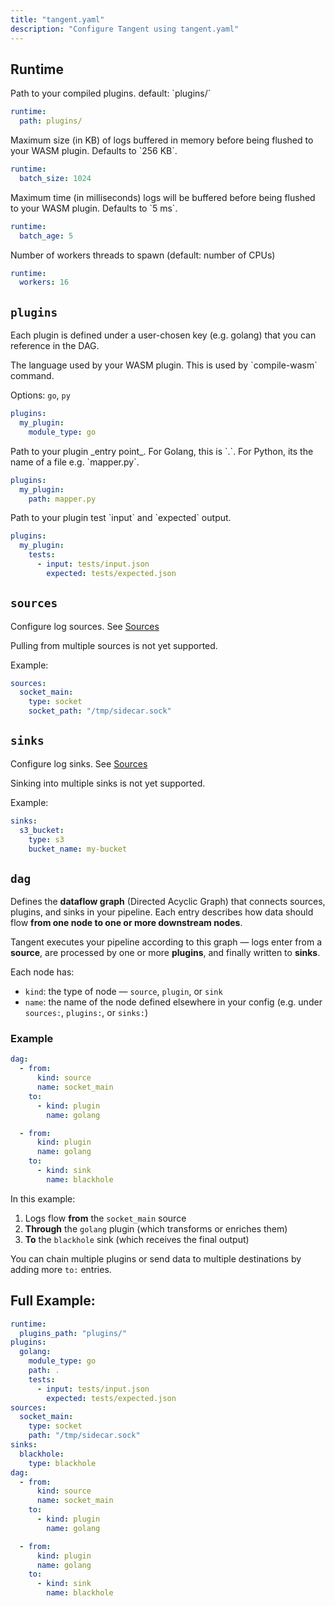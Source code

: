```yaml
---
title: "tangent.yaml"
description: "Configure Tangent using tangent.yaml"
---
```


## Runtime
<ParamField path="plugins_path" type="string">
  Path to your compiled plugins. default: `plugins/`

```yaml tangent.yaml icon=settings
runtime:
  path: plugins/
```
</ParamField>

<ParamField path="batch_size" type="int">
Maximum size (in KB) of logs buffered in memory before being flushed to your WASM plugin.  
Defaults to `256 KB`.

```yaml tangent.yaml icon=settings
runtime:
  batch_size: 1024
```
</ParamField>


<ParamField path="batch_age" type="int">
Maximum time (in milliseconds) logs will be buffered before being flushed to your WASM plugin.  
Defaults to `5 ms`.


```yaml tangent.yaml icon=settings
runtime:
  batch_age: 5
```
</ParamField>

<ParamField path="workers" type="int">
Number of workers threads to spawn (default: number of CPUs)

```yaml tangent.yaml icon=settings
runtime:
  workers: 16
```
</ParamField>

## `plugins`

Each plugin is defined under a user-chosen key (e.g. golang) that you can reference in the DAG.

<ParamField path="module_type" type="string" required>
The language used by your WASM plugin. This is used by `compile-wasm` command.

Options: `go`, `py`

```yaml tangent.yaml icon=settings
plugins:
  my_plugin:
    module_type: go
```
</ParamField>


<ParamField path="path" type="string" required>
Path to your plugin _entry point_. For Golang, this is `.`. For Python, its the name of a file e.g. `mapper.py`.

```yaml tangent.yaml icon=settings
plugins:
  my_plugin:
    path: mapper.py
```
</ParamField>

<ParamField path="tests" type="map">
Path to your plugin test `input` and `expected` output. 


```yaml tangent.yaml icon=settings
plugins:
  my_plugin:
    tests:
      - input: tests/input.json
        expected: tests/expected.json
```
</ParamField>

## `sources`

Configure log sources. See [Sources](/sources/overview)

Pulling from multiple sources is not yet supported.

Example:

```yaml tangent.yaml icon=settings
sources:
  socket_main:
    type: socket
    socket_path: "/tmp/sidecar.sock"
```

## `sinks`

Configure log sinks. See [Sources](/sinks/overview)

Sinking into multiple sinks is not yet supported.

Example:

```yaml tangent.yaml icon=settings
sinks:
  s3_bucket:
    type: s3
    bucket_name: my-bucket
```

## `dag`

Defines the **dataflow graph** (Directed Acyclic Graph) that connects sources, plugins, and sinks in your pipeline.
Each entry describes how data should flow **from one node to one or more downstream nodes**.

Tangent executes your pipeline according to this graph — logs enter from a **source**, are processed by one or more **plugins**, and finally written to **sinks**.

Each node has:

* `kind`: the type of node — `source`, `plugin`, or `sink`
* `name`: the name of the node defined elsewhere in your config (e.g. under `sources:`, `plugins:`, or `sinks:`)

### Example

```yaml tangent.yaml icon=settings
dag:
  - from:
      kind: source
      name: socket_main
    to:
      - kind: plugin
        name: golang

  - from:
      kind: plugin
      name: golang
    to:
      - kind: sink
        name: blackhole
```

In this example:

1. Logs flow **from** the `socket_main` source
2. **Through** the `golang` plugin (which transforms or enriches them)
3. **To** the `blackhole` sink (which receives the final output)

You can chain multiple plugins or send data to multiple destinations by adding more `to:` entries.


## Full Example:

```yaml tangent.yaml icon=settings
runtime:
  plugins_path: "plugins/"
plugins:
  golang:
    module_type: go
    path: .
    tests:
      - input: tests/input.json
        expected: tests/expected.json
sources:
  socket_main:
    type: socket
    path: "/tmp/sidecar.sock"
sinks:
  blackhole:
    type: blackhole
dag:
  - from:
      kind: source
      name: socket_main
    to:
      - kind: plugin
        name: golang

  - from:
      kind: plugin
      name: golang
    to:
      - kind: sink
        name: blackhole
```